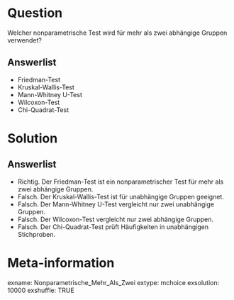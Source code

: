 Question
========
Welcher nonparametrische Test wird für mehr als zwei abhängige Gruppen verwendet?

Answerlist
----------
* Friedman-Test
* Kruskal-Wallis-Test
* Mann-Whitney U-Test
* Wilcoxon-Test
* Chi-Quadrat-Test

Solution
========
Answerlist
----------
* Richtig. Der Friedman-Test ist ein nonparametrischer Test für mehr als zwei abhängige Gruppen.
* Falsch. Der Kruskal-Wallis-Test ist für unabhängige Gruppen geeignet.
* Falsch. Der Mann-Whitney U-Test vergleicht nur zwei unabhängige Gruppen.
* Falsch. Der Wilcoxon-Test vergleicht nur zwei abhängige Gruppen.
* Falsch. Der Chi-Quadrat-Test prüft Häufigkeiten in unabhängigen Stichproben.

Meta-information
================
exname: Nonparametrische_Mehr_Als_Zwei
extype: mchoice 
exsolution: 10000
exshuffle: TRUE
